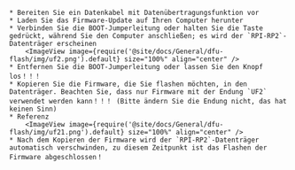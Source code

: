 
    * Bereiten Sie ein Datenkabel mit Datenübertragungsfunktion vor
    * Laden Sie das Firmware-Update auf Ihren Computer herunter
    * Verbinden Sie die BOOT-Jumperleitung oder halten Sie die Taste gedrückt, während Sie den Computer anschließen; es wird der `RPI-RP2`-Datenträger erscheinen
        <ImageView image={require('@site/docs/General/dfu-flash/img/uf2.png').default} size="100%" align="center" />
    * Entfernen Sie die BOOT-Jumperleitung oder lassen Sie den Knopf los！！！
    * Kopieren Sie die Firmware, die Sie flashen möchten, in den Datenträger. Beachten Sie, dass nur Firmware mit der Endung `UF2` verwendet werden kann！！！ (Bitte ändern Sie die Endung nicht, das hat keinen Sinn)
    * Referenz
        <ImageView image={require('@site/docs/General/dfu-flash/img/uf21.png').default} size="100%" align="center" />
    * Nach dem Kopieren der Firmware wird der `RPI-RP2`-Datenträger automatisch verschwinden, zu diesem Zeitpunkt ist das Flashen der Firmware abgeschlossen！